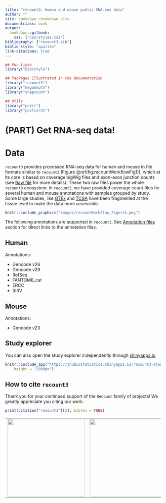 ```yaml
---
title: "recount3: human and mouse public RNA-seq data"
author: ""
site: bookdown::bookdown_site
documentclass: book
output:
  bookdown::gitbook:
    css: ["css/styles.css"]
bibliography: ["recount3.bib"]
biblio-style: "apalike"
link-citations: true
---
```



```r
## For links
library("BiocStyle")

## Packages illustrated in the documentation
library("recount3")
library("megadepth")
library("snapcount")

## Utils
library("purrr")
library("postcards")
```

# (PART) Get RNA-seq data! {-}

# Data

`recount3` provides processed RNA-seq data for human and mouse in file formats similar to `recount2` (Figure \@ref(fig:recountWorkflowFig1)), which at its core is based on coverage bigWig files and exon-exon junction counts (see [Raw file](#raw-files) for more details). These two raw files power the whole `recount3` ecosystem. In `recount3`, we have provided coverage count files for several human and mouse annotations with samples grouped by study. Some large studies, like [GTEx](https://gtexportal.org/) and [TCGA](https://www.cancer.gov/about-nci/organization/ccg/research/structural-genomics/tcga) have been fragmented at the tissue level to make the data more accessible.

```r
knitr::include_graphics("images/recountWorkflow_Figure1.png")
```

The following annotations are supported in `recount3`. See [Annotation files](#annotation-files) section for direct links to the annotation files.

## Human

Annotations:

* Gencode v26
* Gencode v29
* RefSeq
* FANTOM6_cat
* ERCC
* SIRV

## Mouse

Annotations:

* Gencode v23

## Study explorer

You can also open the study explorer independently through [shinyapps.io](https://jhubiostatistics.shinyapps.io/recount3-study-explorer/).

```r
knitr::include_app("https://jhubiostatistics.shinyapps.io/recount3-study-explorer/", 
    height = "2000px")
```


## How to cite `recount3`
 
Thank you for your continued support of the `ReCount` family of projects! We greatly appreciate you citing our work.
 
```r
print(citation("recount3")[2], bibtex = TRUE) 
```

	
|                                                                                                                                                                               |                                                                                                      |                                                                                                                                                                         |                                                                                                                                                   |
|-------------------------------------------------------------------------------------------------------------------------------------------------------------------------------|------------------------------------------------------------------------------------------------------|-------------------------------------------------------------------------------------------------------------------------------------------------------------------------|---------------------------------------------------------------------------------------------------------------------------------------------------|
| <a href="http://www.langmead-lab.org/"><img src="http://www.langmead-lab.org/wp-content/uploads/2014/01/Screen-Shot-2014-02-02-at-5.20.13-PM-1024x199.png" width="250px"></a> | <a href="https://www.libd.org/"><img src="http://lcolladotor.github.io/img/LIBD_logo.jpg" width="250px"></a> | <a href="http://nellore.bio/"><img src="https://seekvectorlogo.net/wp-content/uploads/2018/08/oregon-health-science-university-ohsu-vector-logo.png" width="250px"></a> | <a href="https://www.sciserver.org/"><img src="https://skyserver.sdss.org/dr14/en/images/sciserver_logo_inverted_vertical.png" width="250px"></a> |

